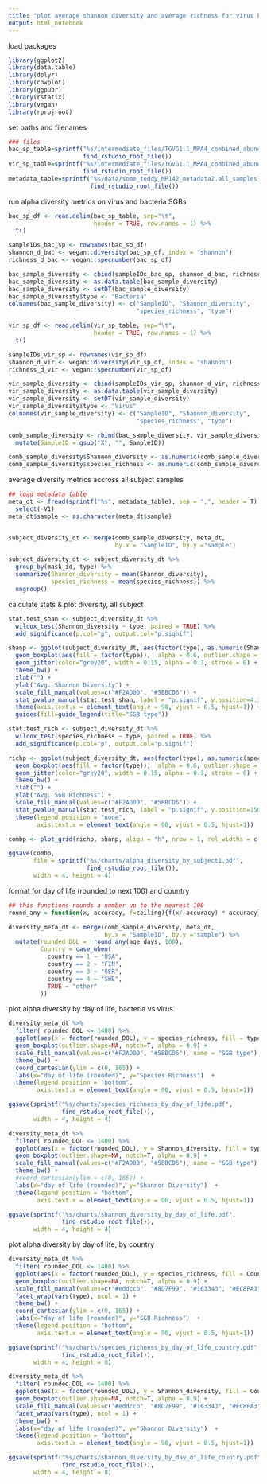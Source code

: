 ```yaml
---
title: "plot average shannon diversity and average richness for virus bacteria SGBs"
output: html_notebook
---
```


load packages
```r
library(ggplot2)
library(data.table)
library(dplyr)
library(cowplot)
library(ggpubr)
library(rstatix)
library(vegan)
library(rprojroot)

```
set paths and filenames
```r
### files
bac_sp_table=sprintf("%s/intermediate_files/TGVG1.1_MPA4_combined_abundance.bacteria_species.wide.tsv", 
                     find_rstudio_root_file())
vir_sp_table=sprintf("%s/intermediate_files/TGVG1.1_MPA4_combined_abundance.virus_species.wide.tsv",
                     find_rstudio_root_file())
metadata_table=sprintf("%s/data/some_teddy_MP142_metadata2.all_samples1.delivery.csv",
                       find_rstudio_root_file())

```

run alpha diversity metrics on virus and bacteria SGBs
```r
bac_sp_df <- read.delim(bac_sp_table, sep="\t", 
                        header = TRUE, row.names = 1) %>%
  t()

sampleIDs_bac_sp <- rownames(bac_sp_df)
shannon_d_bac <- vegan::diversity(bac_sp_df, index = "shannon")
richness_d_bac <- vegan::specnumber(bac_sp_df)

bac_sample_diversity <- cbind(sampleIDs_bac_sp, shannon_d_bac, richness_d_bac)
bac_sample_diversity <- as.data.table(bac_sample_diversity)
bac_sample_diversity <- setDT(bac_sample_diversity)
bac_sample_diversity$type <- "Bacteria"
colnames(bac_sample_diversity) <- c("SampleID", "Shannon_diversity", 
                                    "species_richness", "type")

vir_sp_df <- read.delim(vir_sp_table, sep="\t", 
                        header = TRUE, row.names = 1) %>%
  t()

sampleIDs_vir_sp <- rownames(vir_sp_df)
shannon_d_vir <- vegan::diversity(vir_sp_df, index = "shannon")
richness_d_vir <- vegan::specnumber(vir_sp_df)

vir_sample_diversity <- cbind(sampleIDs_vir_sp, shannon_d_vir, richness_d_vir)
vir_sample_diversity <- as.data.table(vir_sample_diversity)
vir_sample_diversity <- setDT(vir_sample_diversity)
vir_sample_diversity$type <- "Virus"
colnames(vir_sample_diversity) <- c("SampleID", "Shannon_diversity", 
                                    "species_richness", "type")

comb_sample_diversity <- rbind(bac_sample_diversity, vir_sample_diversity) %>%
  mutate(SampleID = gsub("X", "", SampleID))

comb_sample_diversity$Shannon_diversity <- as.numeric(comb_sample_diversity$Shannon_diversity)
comb_sample_diversity$species_richness <- as.numeric(comb_sample_diversity$species_richness)


```

average diversity metrics accross all subject samples
```r
## load metadata table
meta_dt <- fread(sprintf("%s", metadata_table), sep = ",", header = T) %>%
  select(-V1)
meta_dt$sample <- as.character(meta_dt$sample)


subject_diversity_dt <- merge(comb_sample_diversity, meta_dt, 
                              by.x = "SampleID", by.y ="sample")

subject_diversity_dt <- subject_diversity_dt %>%
  group_by(mask_id, type) %>%
  summarize(Shannon_diversity = mean(Shannon_diversity),
            species_richness = mean(species_richness)) %>%
  ungroup()

```


calculate stats & plot diversity, all subject
```r

stat.test_shan <- subject_diversity_dt %>% 
  wilcox_test(Shannon_diversity ~ type, paired = TRUE) %>%
  add_significance(p.col="p", output.col="p.signif")

shanp <- ggplot(subject_diversity_dt, aes(factor(type), as.numeric(Shannon_diversity))) + 
  geom_boxplot(aes(fill = factor(type)),  alpha = 0.6, outlier.shape = NA) +
  geom_jitter(color="grey20", width = 0.15, alpha = 0.3, stroke = 0) +
  theme_bw() + 
  xlab("") + 
  ylab("Avg. Shannon Diversity") + 
  scale_fill_manual(values=c("#F2AD00", "#5BBCD6")) +
  stat_pvalue_manual(stat.test_shan, label = "p.signif", y.position=4.3, tip.length = 0.01) +
  theme(axis.text.x = element_text(angle = 90, vjust = 0.5, hjust=1)) +
  guides(fill=guide_legend(title="SGB type"))

stat.test_rich <- subject_diversity_dt %>% 
  wilcox_test(species_richness ~ type, paired = TRUE) %>%
  add_significance(p.col="p", output.col="p.signif")

richp <- ggplot(subject_diversity_dt, aes(factor(type), as.numeric(species_richness))) + 
  geom_boxplot(aes(fill = factor(type)),  alpha = 0.6, outlier.shape = NA) +
  geom_jitter(color="grey20", width = 0.15, alpha = 0.3, stroke = 0) +
  theme_bw() + 
  xlab("") + 
  ylab("Avg. SGB Richness") + 
  scale_fill_manual(values=c("#F2AD00", "#5BBCD6")) +
  stat_pvalue_manual(stat.test_rich, label = "p.signif", y.position=150, tip.length = 0.01) +
  theme(legend.position = "none", 
        axis.text.x = element_text(angle = 90, vjust = 0.5, hjust=1)) 

combp <- plot_grid(richp, shanp, align = "h", nrow = 1, rel_widths = c(38/100, 62/100))

ggsave(combp, 
       file = sprintf("%s/charts/alpha_diversity_by_subject1.pdf", 
                      find_rstudio_root_file()), 
       width = 4, height = 4)
```

format for day of life (rounded to next 100) and country
```r
## this functions rounds a number up to the nearest 100
round_any = function(x, accuracy, f=ceiling){f(x/ accuracy) * accuracy}

diversity_meta_dt <- merge(comb_sample_diversity, meta_dt, 
                           by.x = "SampleID", by.y ="sample") %>%
  mutate(rounded_DOL =  round_any(age_days, 100),
         Country = case_when(
           country == 1 ~ "USA",
           country == 2 ~ "FIN",
           country == 3 ~ "GER",
           country == 4 ~ "SWE",
           TRUE ~ "other"
         ))

```

plot alpha diversity by day of life, bacteria vs virus
```r
diversity_meta_dt %>%
  filter( rounded_DOL <= 1400) %>%
  ggplot(aes(x = factor(rounded_DOL), y = species_richness, fill = type)) +
  geom_boxplot(outlier.shape=NA, notch=T, alpha = 0.9) +
  scale_fill_manual(values=c("#F2AD00", "#5BBCD6"), name = "SGB type") +
  theme_bw() +
  coord_cartesian(ylim = c(0, 165)) +
  labs(x="day of life (rounded)", y="Species Richness")  +
  theme(legend.position = "bottom", 
        axis.text.x = element_text(angle = 90, vjust = 0.5, hjust=1))

ggsave(sprintf("%s/charts/species_richness_by_day_of_life.pdf", 
               find_rstudio_root_file()), 
       width = 4, height = 4)

diversity_meta_dt %>%
  filter( rounded_DOL <= 1400) %>%
  ggplot(aes(x = factor(rounded_DOL), y = Shannon_diversity, fill = type)) +
  geom_boxplot(outlier.shape=NA, notch=T, alpha = 0.9) +
  scale_fill_manual(values=c("#F2AD00", "#5BBCD6"), name = "SGB type") +
  theme_bw() +
  #coord_cartesian(ylim = c(0, 165)) +
  labs(x="day of life (rounded)", y="Shannon Diversity")  +
  theme(legend.position = "bottom", 
        axis.text.x = element_text(angle = 90, vjust = 0.5, hjust=1))

ggsave(sprintf("%s/charts/shannon_diversity_by_day_of_life.pdf", 
               find_rstudio_root_file()), 
       width = 4, height = 4)

```

plot alpha diversity by day of life, by country
```r
diversity_meta_dt %>%
  filter( rounded_DOL <= 1400) %>%
  ggplot(aes(x = factor(rounded_DOL), y = species_richness, fill = Country)) +
  geom_boxplot(outlier.shape=NA, notch=T, alpha = 0.9) +
  scale_fill_manual(values=c("#eddccb", "#8D7F99", "#163343", "#EC8FA3"), name = "SGB type") +
  facet_wrap(vars(type), ncol = 1) +
  theme_bw() +
  coord_cartesian(ylim = c(0, 165)) +
  labs(x="day of life (rounded)", y="SGB Richness")  +
  theme(legend.position = "bottom", 
        axis.text.x = element_text(angle = 90, vjust = 0.5, hjust=1))

ggsave(sprintf("%s/charts/species_richness_by_day_of_life_country.pdf",
               find_rstudio_root_file()), 
       width = 4, height = 8)

diversity_meta_dt %>%
  filter( rounded_DOL <= 1400) %>%
  ggplot(aes(x = factor(rounded_DOL), y = Shannon_diversity, fill = Country)) +
  geom_boxplot(outlier.shape=NA, notch=T, alpha = 0.9) +
  scale_fill_manual(values=c("#eddccb", "#8D7F99", "#163343", "#EC8FA3"), name = "SGB type") +
  facet_wrap(vars(type), ncol = 1) +
  theme_bw() +
  labs(x="day of life (rounded)", y="Shannon Diversity")  +
  theme(legend.position = "bottom", 
        axis.text.x = element_text(angle = 90, vjust = 0.5, hjust=1))

ggsave(sprintf("%s/charts/shannon_diversity_by_day_of_life_country.pdf",
               find_rstudio_root_file()), 
       width = 4, height = 8)

```









